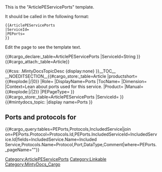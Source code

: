 <noinclude>
This is the "ArticlePEServicePorts" template.

It should be called in the following format:
<pre>
{{ArticlePEServicePorts
|ServiceId=
|PEPorts=
}}

</pre>
Edit the page to see the template text.

{{#cargo_declare:_table=ArticlePEServicePorts
|ServiceId=String
}}{{#cargo_attach:_table=Article}}

</noinclude>
<includeonly>{{#css: .MintyDocsTopicDesc {display:none} }}[[Category:ArticlePEServicePorts]]__TOC__
__NOEDITSECTION__{{#cargo_store:_table=Article
|productshort={{#explode:{{FULLPAGENAME}}|/|0}}
|Role={{{Role|}}}
|DisplayName=Ports
|TocName={{{TocName|}}}
|Dimension={{{Dimension|}}}
|Context=Lean about ports used for this service.
|Product={{MINTYDOCSPRODUCT}}
|Manual={{#explode:{{FULLPAGENAME}}|/|2}}
|PEPageType={{{PEPageType|}}}
}}{{#cargo_store:_table=ArticlePEServicePorts
|ServiceId={{{ServiceId|}}}
}}<!-- Set MintyDocs topic, including a switch for different treatment for Manual pages -->{{#mintydocs_topic:
|display name=Ports
}}


<!-- Defining the EPPO Header; all parameters need to be passed to it -->{{EPPOHead|Context={{{Context|}}}|PageType=Article}}


==Ports and protocols for {{ServiceMap|{{{ServiceId|}}}}}==

{{#cargo_query:tables=PEPorts,Protocols,IncludedService|join on=PEPorts.Protocol=Protocols.Id,PEPorts.IncludedServiceId=IncludedService.Id|fields=IncludedService.Name=Included Service,Protocols.Name=Protocol,Port,DataType,Comment|where=PEPorts._pageName="{{FULLPAGENAME}}"}}

{{{PEPorts|}}}[[Category:Linkable]]</includeonly><noinclude>[[Category:MintyDocs_Cargo]]</noinclude>